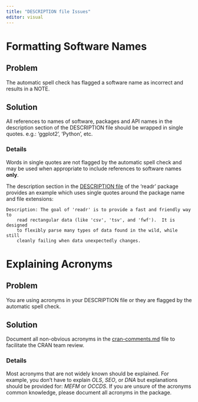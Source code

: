 ```yaml
---
title: "DESCRIPTION file Issues"
editor: visual
---
```


# Formatting Software Names

## Problem

The automatic spell check has flagged a software name as incorrect and results in a NOTE.

## Solution

All references to names of software, packages and API names in the description section of the DESCRIPTION file should be wrapped in single quotes. e.g.: 'ggplot2', 'Python', etc.

### Details

Words in single quotes are not flagged by the automatic spell check and may be used when appropriate to include references to software names **only**.

The description section in the [DESCRIPTION file](https://github.com/tidyverse/readr/blob/main/DESCRIPTION) of the 'readr' package provides an example which uses single quotes around the package name and file extensions:

```         
Description: The goal of 'readr' is to provide a fast and friendly way to
    read rectangular data (like 'csv', 'tsv', and 'fwf').  It is designed
    to flexibly parse many types of data found in the wild, while still
    cleanly failing when data unexpectedly changes.
```


# Explaining Acronyms

## Problem

You are using acronyms in your DESCRIPTION file or they are flagged by the automatic spell check.

## Solution

Document all non-obvious acronyms in the [cran-comments.md](https://usethis.r-lib.org/reference/use_cran_comments.html) file to facilitate the CRAN team review.

### Details

Most acronyms that are not widely known should be explained. For example, you don’t have to explain *OLS*, *SEO*, or *DNA* but explanations should be provided for: *MEFM* or *OCCDS*. If you are unsure of the acronyms common knowledge, please document all acronyms in the package.

